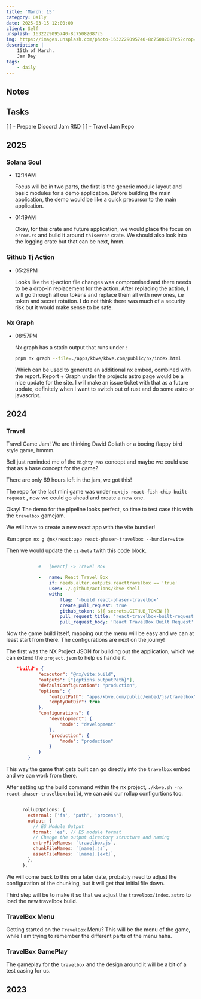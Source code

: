 ```yaml
---
title: 'March: 15'
category: Daily
date: 2025-03-15 12:00:00
client: Self
unsplash: 1632229095740-8c75082087c5
img: https://images.unsplash.com/photo-1632229095740-8c75082087c5?crop=entropy&cs=srgb&fm=jpg&ixid=MnwzNjM5Nzd8MHwxfHJhbmRvbXx8fHx8fHx8fDE2ODE3NDg2ODY&ixlib=rb-4.0.3&q=85
description: |
    15th of March.
    Jam Day
tags:
    - daily
---
```



## Notes

## Tasks

[ ] - Prepare Discord Jam R&D
[ ] - Travel Jam Repo

## 2025

### Solana Soul

-   12:14AM

    Focus will be in two parts, the first is the generic module layout and basic modules for a demo application.
    Before building the main application, the demo would be like a quick precursor to the main application.

-   01:19AM

    Okay, for this crate and future application, we would place the focus on `error.rs` and build it around `thiserror` crate.
    We should also look into the logging crate but that can be next, hmm.

### Github Tj Action

-   05:29PM

    Looks like the tj-action file changes was compromised and there needs to be a drop-in replacement for the action.
    After replacing the action, I will go through all our tokens and replace them all with new ones, i.e token and secret rotation.
    I do not think there was much of a security risk but it would make sense to be safe.

### Nx Graph

-   08:57PM

    Nx graph has a static output that runs under :

    ```bash
    pnpm nx graph --file=./apps/kbve/kbve.com/public/nx/index.html
    ```

    Which can be used to generate an additional nx embed, combined with the report.
    Report + Graph under the projects astro page would be a nice update for the site.
    I will make an issue ticket with that as a future update, definitely when I want to switch out of rust and do some astro or javascript.

## 2024

### Travel

Travel Game Jam!
We are thinking David Goliath or a boeing flappy bird style game, hmmm.

Bell just reminded me of the `Mighty Max` concept and maybe we could use that as a base concept for the game?

There are only 69 hours left in the jam, we got this!

The repo for the last mini game was under `nextjs-react-fish-chip-built-request` , now we could go ahead and create a new one.

Okay! The demo for the pipeline looks perfect, so time to test case this with the `travelbox` gamejam.

We will have to create a new react app with the vite bundler!

Run : `pnpm nx g @nx/react:app react-phaser-travelbox --bundler=vite`

Then we would update the `ci-beta` twith this code block.

```yaml

            #   [React] -> Travel Box

            -   name: React Travel Box
                if: needs.alter.outputs.reacttravelbox == 'true'
                uses: ./.github/actions/kbve-shell
                with:
                    flag: '-build react-phaser-travelbox'
                    create_pull_request: true
                    github_token: ${{ secrets.GITHUB_TOKEN }}
                    pull_request_title: 'react-travelbox-built-request'
                    pull_request_body: 'React TravelBox Built Request'


```

Now the game build itself, mapping out the menu will be easy and we can at least start from there.
The configurations are next on the journy!

The first was the NX Project JSON for building out the application, which we can extend the `project.json` to help us handle it.

```json
    "build": {
			"executor": "@nx/vite:build",
			"outputs": ["{options.outputPath}"],
			"defaultConfiguration": "production",
			"options": {
				"outputPath": "apps/kbve.com/public/embed/js/travelbox",
				"emptyOutDir": true
			},
			"configurations": {
				"development": {
					"mode": "development"
				},
				"production": {
					"mode": "production"
				}
			}
		}
```

This way the game that gets built can go directly into the `travelbox` embed and we can work from there.

After setting up the build command within the nx project, `./kbve.sh -nx react-phaser-travelbox:build`, we can add our rollup configurtions too.

```js

      rollupOptions: {
        external: ['fs', 'path', 'process'],
        output: {
          // ES Module Output
          format: 'es', // ES module format
          // Change the output directory structure and naming
          entryFileNames: `travelbox.js`,
          chunkFileNames: `[name].js`,
          assetFileNames: `[name].[ext]`,
        },
      },

```

We will come back to this on a later date, probably need to adjust the configuration of the chunking, but it will get that initial file down.

Third step will be to make it so that we adjust the `travelbox/index.astro` to load the new travelbox build.

### TravelBox Menu

Getting started on the `TravelBox` Menu? This will be the menu of the game, while I am trying to remember the different parts of the menu haha.


### TravelBox GamePlay

The gameplay for the `travelbox` and the design around it will be a bit of a test casing for us.

## 2023
